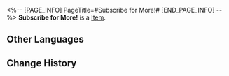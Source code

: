 <%-- [PAGE_INFO]
PageTitle=#Subscribe for More!#
[END_PAGE_INFO] --%>
{{Item Infobox
|id          = 21017
|image       = Item Subscribe for More!.png
|type        = 
|invCategory = Light Cone
|rarity      = 4
|effect      = Light Cone for the Path of {{Color|h|The Hunt}}. The Light Cone ability is only effective for characters of this Path.
|description = ''"Yo, yo. What is up! Is everything coming through?"''<br /><br />The orange-haired girl slowly lifts a sledgehammer while shouting enthusiastically at the camera.<br />''"Ever seen a pretty girl doing the cinder-block-smashed-on-chest stunt?"''
}}
{{Description|''"I didn't sign up for this!"''<br />The brunette girl cried out loud, only to be met with a sly smile from the girl with the orange hair.<br />''"Please. Just let me do this. This is what people would've wanted."''}}
'''Subscribe for More!''' is a [[Item]].

==Other Languages==
{{Other Languages
|en   = Subscribe for More!
|zhs  = 点个关注吧！
|zht  = 按個追蹤吧！
|ja   = フォローして！
|ko   = 팔로우를 부탁해!
|es   = ¡Suscríbanse a mi canal!
|fr   = Abonnez-vous !
|ru   = Больше подписок!
|th   = Subscribe for More!
|vi   = Hãy Theo Dõi Nào!
|de   = Abonniere für mehr!
|id   = Subscribe for More!
|pt   = Inscreva-se Para Mais!
}}

==Change History==
{{Change History|2.0}}
